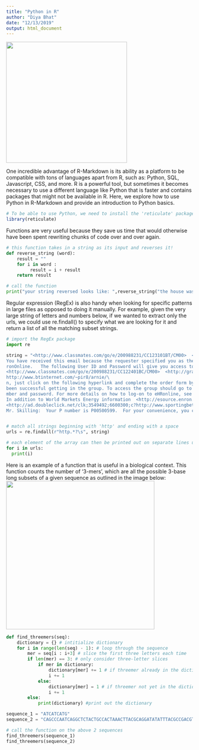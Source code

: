 ```yaml
---
title: "Python in R"
author: "Diya Bhat"
date: "12/13/2019"
output: html_document
---
```

![](/blog/PythoninR_files/snake_animated.jpg){width=326px height=326px}

One incredible advantage of R-Markdown is its ability as a platform to be compatible with tons of languages apart from R, such as: Python, SQL, Javascript, CSS, and more. R is a powerful tool, but sometimes it becomes necessary to use a different language like Python that is faster and contains packages that might not be available in R.
Here, we explore how to use Python in R-Markdown and provide an introduction to Python basics.

```r
# To be able to use Python, we need to install the 'reticulate' package which makes Python and R interoperable
library(reticulate)
```

Functions are very useful because they save us time that would otherwise have been spent rewriting chunks of code over and over again.

```python
# this function takes in a string as its input and reverses it!
def reverse_string (word):
    result = ""
    for i in word :
         result = i + result
    return result      

# call the function
print("your string reversed looks like: ",reverse_string("the house was made of jellybeans"))

```
Regular expression (RegEx) is also handy when looking for specific patterns in large files as opposed to doing it manually. For example, given the very large string of letters and numbers below, if we wanted to extract only the urls, we could use re.findall() to specify what we are looking for it and return a list of all the matching subset strings. 

```python
# import the RegEx package 
import re

string = "<http://www.classmates.com/go/e/200988231/CC123101BT/CM00>  <http://graphics.classmates.com/graphics/spacer.gif>  <http://graphics.classmates.com/graphics/sp \
You have received this email because the requester specified you as their Manager. Please click http://itcapps.corp.enron.com/srrs/auth/emailLink.asp?ID=000000000053239&Page=Approval to review and act upon this request.     Request ID          : 000000000053239 Request Create Date\
ronOnline.   The following User ID and Password will give you access to live prices on the web-site http://www.enrononline.com.  User ID: ADM40601 Password: WELCOME!   (note these are case sensitive)    Please keep your User I\
<http://www.classmates.com/go/e/200988231/CC122401BC/CM00>  <http://graphics.classmates.com/graphics/spacer.gif>  <http://graphics.classmates.com/graphics/sp\
http://www.btinternet.com/~pir8/arnie/\
n, just click on the following hyperlink and complete the order form by Tuesday February 12, 2002.  http://zzz1.net/rd/rd.asp?ZXU=562&ZXD=1471085&UID=1471085  If you cannot link directly to the web site, simply cut and paste the address listed above into yo\
been successful getting in the group. To access the group should go to your web browser and type in http://www.egroups.com  The screen should show that you are a member of smu-betas group. When you replied to the original \
mber and password. For more details on how to log-on to eHRonline, see step-by-step instructions at http://isc.enron.com/site/doclibrary/user/ 2. Navigate to the pay advice using the following navigation menus: ? Pay Information ? Paycheck I\
In addition to World Markets Energy information  <http://esource.enron.com/worldmarket.asp> and Country Analysis and Forecasting, <http://esource.enron.com/worldmarket_CountryAnalysis.asp>  \
<http://ad.doubleclick.net/clk;3549492;6600300;c?http://www.sportingbetusa.com/english/casino/casinonew-fr.asp?isLogged=notlogged> A WEEKEND PAIR-A-DICE <http://ad.doubleclick.net/clk;3549492;6600300;c?http://www.sportingbetusa.c \
Mr. Skilling:  Your P number is P00500599.  For your convenience, you can also go to http://isc.enron.com/site/ under"


# match all strings beginning with 'http' and ending with a space
urls = re.findall(r"http.*?\s", string) 

# each element of the array can then be printed out on separate lines using a for loop
for i in urls:
  print(i)

```
Here is an example of a function that is useful in a biological context. This function counts the number of '3-mers', which are all the possible 3-base long subsets of a given sequence as outlined in the image below:
![](/blog/PythoninR_files/kmers.jpeg){width=400px height=400px}
```python

def find_threemers(seq):
    dictionary = {} # intitialize dictionary
    for i in range(len(seq) - 1): # loop through the sequence
        mer = seq[i : i+3] # slice the first three letters each time
        if len(mer) == 3: # only consider three-letter slices
            if mer in dictionary:
                dictionary[mer] += 1 # if threemer already in the dictionary, increase its frequency by 1
                i += 1
            else:
                dictionary[mer] = 1 # if threemer not yet in the dictionary, add it
                i += 1
        else:
            print(dictionary) #print out the dictionary

sequence_1 = "ATCATCATG"
sequence_2 = "CAGCCCAATCAGGCTCTACTGCCACTAAACTTACGCAGGATATATTTACGCCGACGTACT"

# call the function on the above 2 sequences
find_threemers(sequence_1)
find_threemers(sequence_2)
```
